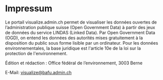 
# Impressum

Le portail visualize.admin.ch permet de visualiser les données ouvertes de l’administration publique suisse (Open Government Data) à partir des jeux de données du service LINDAS (Linked Data). Par Open Government Data (OGD), on entend les données des autorités mises gratuitement à la disposition du public sous forme lisible par un ordinateur. Pour les données environnementales, la base juridique est l'article 10e de la loi sur la protection de l'environnement.

Édition et rédaction : Office fédéral de l’environnement, 3003 Berne

E-Mail: visualize@bafu.admin.ch
